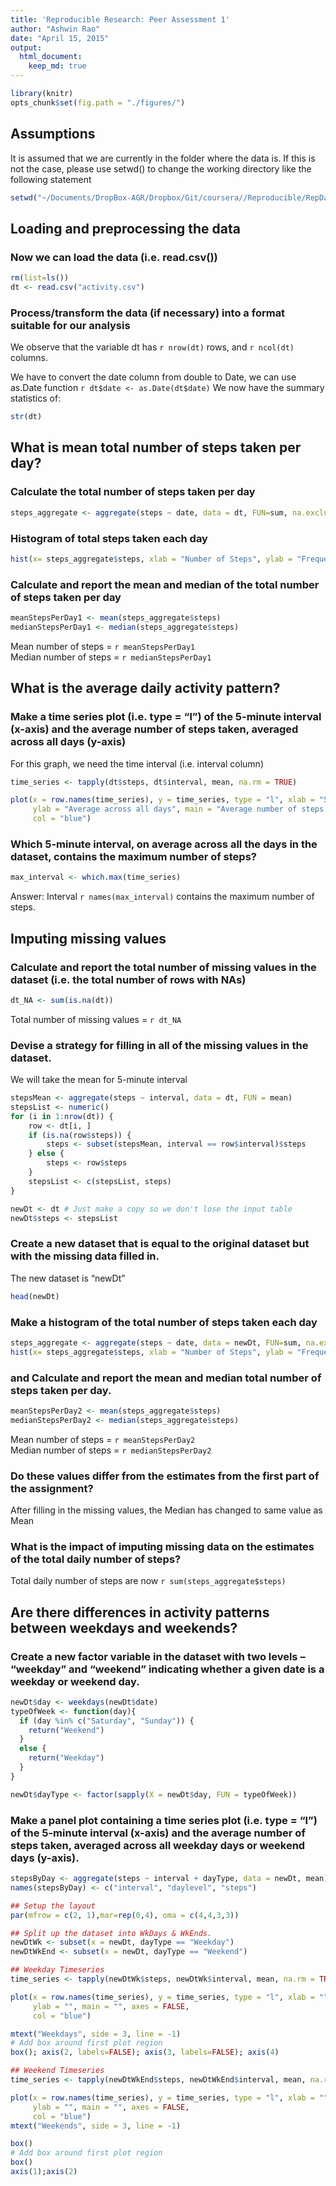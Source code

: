 ```yaml
---
title: 'Reproducible Research: Peer Assessment 1'
author: "Ashwin Rao"
date: "April 15, 2015"
output: 
  html_document:
    keep_md: true
---
```

```r
library(knitr)
opts_chunk$set(fig.path = "./figures/")
```
## Assumptions
It is assumed that we are currently in the folder where the data is. If this is not the case, please use setwd() to change the working directory like the following statement

```r
setwd("~/Documents/DropBox-AGR/Dropbox/Git/coursera//Reproducible/RepData_PeerAssessment1/")
```

## Loading and preprocessing the data

### Now we can load the data (i.e. read.csv())

```r
rm(list=ls())
dt <- read.csv("activity.csv")
```

### Process/transform the data (if necessary) into a format suitable for our analysis
We observe that the variable dt has `r nrow(dt)` rows, and `r ncol(dt)` columns.

We have to convert the date column from double to Date, we can use as.Date function `r dt$date <- as.Date(dt$date)`
We now have the summary statistics of:
```r
str(dt)
```

## What is mean total number of steps taken per day?
### Calculate the total number of steps taken per day
```r
steps_aggregate <- aggregate(steps ~ date, data = dt, FUN=sum, na.exclude=TRUE)
```

### Histogram of total steps taken each day
```r
hist(x= steps_aggregate$steps, xlab = "Number of Steps", ylab = "Frequency", main = "Histogram of total steps taken each day", col = "blue")
```

### Calculate and report the mean and median of the total number of steps taken per day
```r
meanStepsPerDay1 <- mean(steps_aggregate$steps)
medianStepsPerDay1 <- median(steps_aggregate$steps)
```

Mean number of steps = `r meanStepsPerDay1`  
Median number of steps = `r medianStepsPerDay1`

## What is the average daily activity pattern?

### Make a time series plot (i.e. type = "l") of the 5-minute interval (x-axis) and the average number of steps taken, averaged across all days (y-axis)


For this graph, we need the time interval (i.e. interval column)
```r
time_series <- tapply(dt$steps, dt$interval, mean, na.rm = TRUE)

plot(x = row.names(time_series), y = time_series, type = "l", xlab = "5-min interval", 
     ylab = "Average across all days", main = "Average number of steps taken", 
     col = "blue")
```

### Which 5-minute interval, on average across all the days in the dataset, contains the maximum number of steps?
```r
max_interval <- which.max(time_series)
```
Answer: Interval `r names(max_interval)` contains the maximum number of steps.

## Imputing missing values

### Calculate and report the total number of missing values in the dataset (i.e. the total number of rows with NAs)
```r
dt_NA <- sum(is.na(dt))
```
Total number of missing values = `r dt_NA `

### Devise a strategy for filling in all of the missing values in the dataset. 

We will take the mean for 5-minute interval
```r
stepsMean <- aggregate(steps ~ interval, data = dt, FUN = mean)
stepsList <- numeric()
for (i in 1:nrow(dt)) {
    row <- dt[i, ]
    if (is.na(row$steps)) {
        steps <- subset(stepsMean, interval == row$interval)$steps
    } else {
        steps <- row$steps
    }
    stepsList <- c(stepsList, steps)
}

newDt <- dt # Just make a copy so we don't lose the input table
newDt$steps <- stepsList
```

### Create a new dataset that is equal to the original dataset but with the missing data filled in.
The new dataset is "newDt"
```r
head(newDt)
```

### Make a histogram of the total number of steps taken each day 
```r
steps_aggregate <- aggregate(steps ~ date, data = newDt, FUN=sum, na.exclude=TRUE)
hist(x= steps_aggregate$steps, xlab = "Number of Steps", ylab = "Frequency", main = "Histogram of total steps taken each day", col = "blue")
```

### and Calculate and report the mean and median total number of steps taken per day. 

```r
meanStepsPerDay2 <- mean(steps_aggregate$steps)
medianStepsPerDay2 <- median(steps_aggregate$steps)
```

Mean number of steps = `r meanStepsPerDay2`  
Median number of steps = `r medianStepsPerDay2`

### Do these values differ from the estimates from the first part of the assignment? 
After filling in the missing values, the Median has changed to same value as Mean

### What is the impact of imputing missing data on the estimates of the total daily number of steps?
Total daily number of steps are now `r sum(steps_aggregate$steps)`

## Are there differences in activity patterns between weekdays and weekends?

### Create a new factor variable in the dataset with two levels – “weekday” and “weekend” indicating whether a given date is a weekday or weekend day.
```r
newDt$day <- weekdays(newDt$date)
typeOfWeek <- function(day){
  if (day %in% c("Saturday", "Sunday")) {
    return("Weekend")
  } 
  else {
    return("Weekday")
  }
} 

newDt$dayType <- factor(sapply(X = newDt$day, FUN = typeOfWeek))
```

### Make a panel plot containing a time series plot (i.e. type = "l") of the 5-minute interval (x-axis) and the average number of steps taken, averaged across all weekday days or weekend days (y-axis). 
```r

stepsByDay <- aggregate(steps ~ interval + dayType, data = newDt, mean)
names(stepsByDay) <- c("interval", "daylevel", "steps")

## Setup the layout
par(mfrow = c(2, 1),mar=rep(0,4), oma = c(4,4,3,3))

## Split up the dataset into WkDays & WkEnds.
newDtWk <- subset(x = newDt, dayType == "Weekday")
newDtWkEnd <- subset(x = newDt, dayType == "Weekend")

## Weekday Timeseries
time_series <- tapply(newDtWk$steps, newDtWk$interval, mean, na.rm = TRUE)

plot(x = row.names(time_series), y = time_series, type = "l", xlab = "", 
     ylab = "", main = "", axes = FALSE,
     col = "blue")

mtext("Weekdays", side = 3, line = -1)
# Add box around first plot region
box(); axis(2, labels=FALSE); axis(3, labels=FALSE); axis(4)

## Weekend Timeseries
time_series <- tapply(newDtWkEnd$steps, newDtWkEnd$interval, mean, na.rm = TRUE)

plot(x = row.names(time_series), y = time_series, type = "l", xlab = "", 
     ylab = "", main = "", axes = FALSE,
     col = "blue")
mtext("Weekends", side = 3, line = -1)

box()
# Add box around first plot region
box()
axis(1);axis(2)
```





